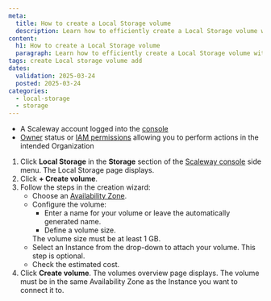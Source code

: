 ```yaml
---
meta:
  title: How to create a Local Storage volume
  description: Learn how to efficiently create a Local Storage volume with our detailed step-by-step guide. Enhance your storage performance seamlessly.
content:
  h1: How to create a Local Storage volume
  paragraph: Learn how to efficiently create a Local Storage volume with our detailed step-by-step guide. Enhance your storage performance seamlessly.
tags: create Local storage volume add
dates:
  validation: 2025-03-24
  posted: 2025-03-24
categories:
  - local-storage
  - storage
---
```


<Macro id="requirements" />

- A Scaleway account logged into the [console](https://console.scaleway.com)
- [Owner](/iam/concepts/#owner) status or [IAM permissions](/iam/concepts/#permission) allowing you to perform actions in the intended Organization

1. Click **Local Storage** in the **Storage** section of the [Scaleway console](https://console.scaleway.com) side menu. The Local Storage page displays.
2. Click **+ Create volume**.
3. Follow the steps in the creation wizard:
    - Choose an [Availability Zone](/instances/concepts/#availability-zone).
    - Configure the volume:
        - Enter a name for your volume or leave the automatically generated name.
        - Define a volume size.
        <Message type="important">
          The volume size must be at least 1 GB.
        </Message>
    - Select an Instance from the drop-down to attach your volume. This step is optional.
    - Check the estimated cost.
4. Click **Create volume**. The volumes overview page displays.
    <Message type="important">
      The volume must be in the same Availability Zone as the Instance you want to connect it to.
    </Message>
